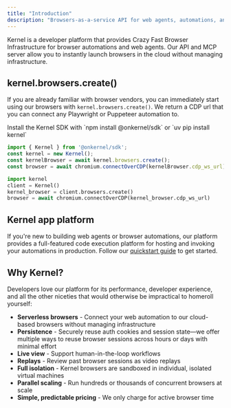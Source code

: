 ```yaml
---
title: "Introduction"
description: "Browsers-as-a-service API for web agents, automations, and more"
---
```


Kernel is a developer platform that provides Crazy Fast Browser Infrastructure for browser automations and web agents. Our API and MCP server allow you to instantly launch browsers in the cloud without managing infrastructure.

## kernel.browsers.create()

If you are already familiar with browser vendors, you can immediately start using our browsers with `kernel.browsers.create()`. We return a CDP url that you can connect any Playwright or Puppeteer automation to.

<Info>
Install the Kernel SDK with `npm install @onkernel/sdk` or `uv pip install kernel`
</Info>

<CodeGroup>

```typescript Typescript/Javascript
import { Kernel } from '@onkernel/sdk';
const kernel = new Kernel();
const kernelBrowser = await kernel.browsers.create();
const browser = await chromium.connectOverCDP(kernelBrowser.cdp_ws_url);
```

```python Python
import kernel
client = Kernel()
kernel_browser = client.browsers.create()
browser = await chromium.connectOverCDP(kernel_browser.cdp_ws_url)
```
</CodeGroup>

## Kernel app platform

If you're new to building web agents or browser automations, our platform provides a full-featured code execution platform for hosting and invoking your automations in production. Follow our [quickstart guide](/quickstart#getting-started) to get started.

## Why Kernel?

Developers love our platform for its performance, developer experience, and all the other niceties that would otherwise be impractical to homeroll yourself:

- **Serverless browsers** - Connect your web automation to our cloud-based browsers without managing infrastructure
- **Persistence** - Securely reuse auth cookies and session state—we offer multiple ways to reuse browser sessions across hours or days with minimal effort
- **Live view** - Support human-in-the-loop workflows
- **Replays** - Review past browser sessions as video replays
- **Full isolation** - Kernel browsers are sandboxed in individual, isolated virtual machines
- **Parallel scaling** - Run hundreds or thousands of concurrent browsers at scale
- **Simple, predictable pricing** - We only charge for active browser time
